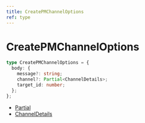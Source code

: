 ```yaml
---
title: CreatePMChannelOptions
ref: type
---
```


# CreatePMChannelOptions

```ts
type CreatePMChannelOptions = {
  body: {
    message?: string;
    channel?: Partial<ChannelDetails>;
    target_id: number;
  };
};
```

- [Partial](https://www.typescriptlang.org/docs/handbook/utility-types.html#partialtype)
- [ChannelDetails](/references/channel-details)
